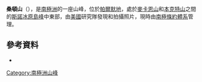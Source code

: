 {{coord|73|34|S|77|7|W|display=title}}

'''桑頓山'''（{{lang-en|Mount Thornton}}），是[[南極洲|南極洲]]的一座山峰，位於[[帕爾默地|帕爾默地]]，處於[[麥卡恩山|麥卡恩山]]和[[本克特山|本克特山]]之間的[[斯諾冰原島峰|斯諾冰原島峰]]中東部，由[[美國|美國]]研究隊發現和拍攝照片，現時由[[南極條約體系|南極條約體系]]管理。

==參考資料==
*{{usgs-gazetteer}}

{{Antarctica-geo-stub}}
[[Category:南極洲山峰|Category:南極洲山峰]]